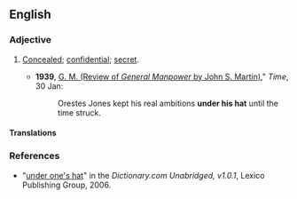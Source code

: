==English==

===Adjective===
{{en-adj|head=[[under]] [[one]][['s]] [[hat]]|-}}

# {{idiomatic}} [[concealed|Concealed]]; [[confidential]]; [[secret]].
#* '''1939''', [http://www.time.com/time/magazine/article/0,9171,760731,00.html G. M. (Review of ''General Manpower'' by John S. Martin)]," ''Time'', 30 Jan: 
#*: Orestes Jones kept his real ambitions '''under his hat''' until the time struck.

====Translations====
{{trans-see|secret}}

===References===
*"[http://dictionary.reference.com/search?q=under+one's+hat&r=66 under one's hat]" in the ''Dictionary.com Unabridged, v1.0.1'', Lexico Publishing Group, 2006.